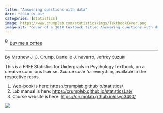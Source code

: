 ```yaml
---
title: "Answering questions with data"
date: "2018-09-01"
categories: [statistics]
image: https://www.crumplab.com/statistics/imgs/TextbookCover.png
image-alt: "Cover of a 2018 textbook titled Answering questions with data: Introductory Statistics for Psychology Students, with a red title block and a stylized forest pattern of green and black trees on a white background."
---
```


<link href="https://fonts.googleapis.com/css?family=Cookie" rel="stylesheet"><a class="bmc-button" target="_blank" href="https://www.buymeacoffee.com/JoscelinRocha">![Buy me a coffee](https://cdn.buymeacoffee.com/buttons/bmc-new-btn-logo.svg){alt="Buy me a coffee" width="15" height="21"}Buy me a coffee</a>

------------------------------------------------------------------------

By Matthew J. C. Crump, Danielle J. Navarro, Jeffrey Suzuki

This is a FREE Statistics for Undergrads in Psychology Textbook, on a creative commons license. Source code for everything available in the respective repos.

1.  Web-book is here: <https://crumplab.github.io/statistics/>
2.  Lab manual is here: <https://crumplab.github.io/statisticsLab/>
3.  Course website is here: <https://crumplab.github.io/psyc3400/>

![](https://www.crumplab.com/statistics/imgs/TextbookCover.png){fig-alt="Cover of a 2018 textbook titled Answering questions with data: Introductory Statistics for Psychology Students, with a red title block and a stylized forest pattern of green and black trees on a white background."}
